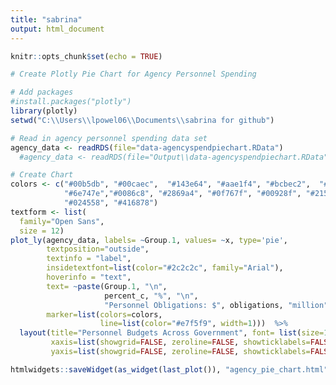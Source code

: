---
title: "sabrina"
output: html_document
---

```{r setup, include=FALSE}
knitr::opts_chunk$set(echo = TRUE)
```

```{r}

# Create Plotly Pie Chart for Agency Personnel Spending

# Add packages
#install.packages("plotly")
library(plotly)
setwd("C:\\Users\\lpowel06\\Documents\\sabrina for github")

# Read in agency personnel spending data set
agency_data <- readRDS(file="data-agencyspendpiechart.RData")
  #agency_data <- readRDS(file="Output\\data-agencyspendpiechart.RData")

# Create Chart
colors <- c("#00b5db", "#00caec",  "#143e64", "#aae1f4", "#bcbec2",  "#007faa", 
            "#6e747e","#0086c8", "#2869a4", "#0f767f", "#00928f", "#215b69", "#2c2c2c", "#414b57",
            "#024558", "#416878")
textform <- list(
  family="Open Sans", 
  size = 12)
plot_ly(agency_data, labels= ~Group.1, values= ~x, type='pie',
        textposition="outside",
        textinfo = "label",
        insidetextfont=list(color="#2c2c2c", family="Arial"),
        hoverinfo = "text", 
        text= ~paste(Group.1, "\n",
                     percent_c, "%", "\n",
                     "Personnel Obligations: $", obligations, "million"), 
        marker=list(colors=colors, 
                    line=list(color="#e7f5f9", width=1)))  %>%
  layout(title="Personnel Budgets Across Government", font= list(size=12, color="#2c2c2c"),
         xaxis=list(showgrid=FALSE, zeroline=FALSE, showticklabels=FALSE),
         yaxis=list(showgrid=FALSE, zeroline=FALSE, showticklabels=FALSE)) 

htmlwidgets::saveWidget(as_widget(last_plot()), "agency_pie_chart.html", selfcontained = TRUE)

```

